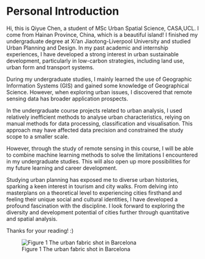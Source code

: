 # Personal Introduction {.unnumbered}

Hi, this is Qiyue Chen, a student of MSc Urban Spatial Science, CASA,UCL. I come from Hainan Province, China, which is a beautiful island! I finished my undergraduate degree at Xi'an Jiaotong-Liverpool University and studied Urban Planning and Design. In my past academic and internship experiences, I have developed a strong interest in urban sustainable development, particularly in low-carbon strategies, including land use, urban form and transport systems.

During my undergraduate studies, I mainly learned the use of Geographic Information Systems (GIS) and gained some knowledge of Geographical Science. However, when exploring urban issues, I discovered that remote sensing data has broader application prospects.

In the undergraduate course projects related to urban analysis, I used relatively inefficient methods to analyse urban characteristics, relying on manual methods for data processing, classification and visualisation. This approach may have affected data precision and constrained the study scope to a smaller scale.

However, through the study of remote sensing in this course, I will be able to combine machine learning methods to solve the limitations I encountered in my undergraduate studies. This will also open up more possibilities for my future learning and career development.

Studying urban planning has exposed me to diverse urban histories, sparking a keen interest in tourism and city walks. From delving into masterplans on a theoretical level to experiencing cities firsthand and feeling their unique social and cultural identities, I have developed a profound fascination with the discipline. I look forward to exploring the diversity and development potential of cities further through quantitative and spatial analysis.

Thanks for your reading! :)

![Figure 1 The urban fabric shot in Barcelona](source/week01/index.jpg)
